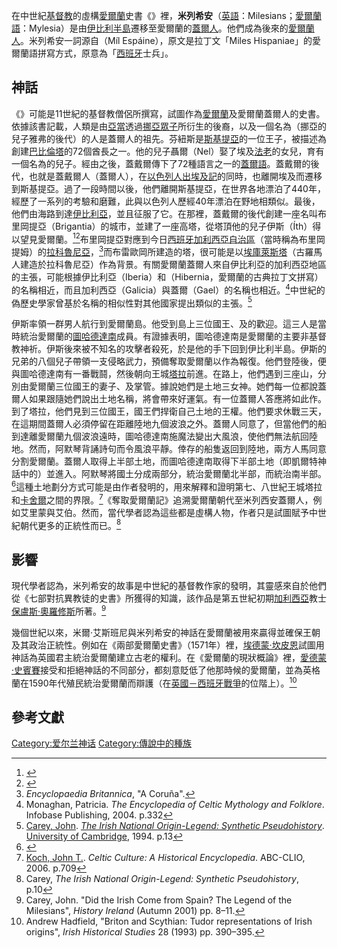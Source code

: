 在中世紀[[基督教|基督教]]的虛構[[愛爾蘭|愛爾蘭]]史書《{{link-en|奪取愛爾蘭記|Lebor Gabála Érenn}}》裡，'''米列希安'''（[[英語|英語]]：Milesians；[[愛爾蘭語|愛爾蘭語]]：Mylesia）是由[[伊比利半島|伊比利半島]]遷移至愛爾蘭的[[蓋爾人|蓋爾人]]。他們成為後來的[[愛爾蘭人|愛爾蘭人]]。米列希安一詞源自{{link-en|米爾·艾斯班尼|Míl Espáine}}（Míl Espáine），原文是拉丁文「Miles Hispaniae」的愛爾蘭語拼寫方式，原意為「[[西班牙|西班牙]]士兵」。

==神話==
《{{link-en|奪取愛爾蘭記|Lebor Gabála Érenn}}》可能是11世紀的基督教僧侶所撰寫，試圖作為[[愛爾蘭|愛爾蘭]]及愛爾蘭蓋爾人的史書。依據該書記載，人類是由[[亞當|亞當]]透過[[挪亞眾子|挪亞眾子]]所衍生的後裔，以及一個名為{{link-en|芬紐斯·法賽德|Fénius Farsaid}}（挪亞的兒子雅弗的後代）的人是蓋爾人的祖先。芬紐斯是[[斯基提亞|斯基提亞]]的一位王子，被描述為創建[[巴比倫塔|巴比倫塔]]的72個酋長之一。他的兒子聶爾（Nel）娶了埃及[[法老|法老]]的女兒{{link-en|絲可塔|Scota}}，育有一個名為{{link-en|蓋戴爾·葛拉斯|Goídel Glas}}的兒子。經由{{link-en|變亂口音|Confusion of tongues}}之後，蓋戴爾傳下了72種語言之一的[[蓋爾亞支|蓋爾語]]。蓋戴爾的後代，也就是蓋戴爾人（蓋爾人），在[[以色列人|以色列人]][[出埃及記|出埃及記]]的同時，也離開埃及而遷移到斯基提亞。過了一段時間以後，他們離開斯基提亞，在世界各地漂泊了440年，經歷了一系列的考驗和磨難，此與以色列人歷經40年漂泊在野地相類似。最後，他們由海路到達[[伊比利亞|伊比利亞]]，並且征服了它。在那裡，蓋戴爾的後代{{link-en|布雷歐岡|Breogán}}創建一座名叫布里岡提亞（Brigantia）的城市，並建了一座高塔，從塔頂他的兒子伊斯（Íth）得以望見愛爾蘭。<ref>{{cite book | title = [[Lebor_Gabála_Érenn|Lebor Gabála Érenn]] | ref = §1–25 | publisher = Mary Jones}}</ref><ref name = "Leinster 240">{{citation | publisher = UCC | ref = l. 240}}</ref>布里岡提亞對應到今日[[西班牙|西班牙]][[加利西亞_(西班牙)|加利西亞自治區]]（當時稱為布里岡提姆）的[[拉科魯尼亞|拉科魯尼亞]]，<ref>''Encyclopaedia Britannica'', "A Coruña".</ref>而布雷歐岡所建造的塔，很可能是以[[埃庫萊斯塔|埃庫萊斯塔]]（古羅馬人建造於拉科魯尼亞）作為背景。有關愛爾蘭蓋爾人來自伊比利亞的加利西亞地區的主張，可能根據伊比利亞（Iberia）和{{link-en|希伯尼亞|Hibernia}}（Hibernia，愛爾蘭的古典拉丁文拼寫）的名稱相近，而且加利西亞（Galicia）與蓋爾（Gael）的名稱也相近。<ref>Monaghan, Patricia. ''The Encyclopedia of Celtic Mythology and Folklore''. Infobase Publishing, 2004. p.332</ref>中世紀的偽歷史學家曾基於名稱的相似性對其他國家提出類似的主張。<ref>[[John_Carey_(Celticist)|Carey, John]]. [http://www.ucc.ie/academic/smg/CDI/PDFs_articles/JCarey_QuigginPamphletsI.pdf ''The Irish National Origin-Legend: Synthetic Pseudohistory'']. [[University_of_Cambridge|University of Cambridge]], 1994. p.13</ref>

伊斯率領一群男人航行到愛爾蘭島。他受到島上三位國王{{link-en|麥克·奎爾|Mac Cuill}}、{{link-en|麥克·塞屈特|Mac Cecht}}及{{link-en|麥克·葛雷納|Mac Gréine}}的歡迎。這三人是當時統治愛爾蘭的[[圖哈德達南|圖哈德達南]]成員。有證據表明，圖哈德達南是愛爾蘭的主要非基督教神祈。伊斯後來被不知名的攻擊者殺死，於是他的手下回到伊比利半島。伊斯的兄弟{{link-en|米爾·艾斯班尼|Míl Espáine}}的八個兒子帶領一支侵略武力，預備奪取愛爾蘭以作為報復。他們登陸後，便與圖哈德達南有一番戰鬪，然後朝向王城[[塔拉山|塔拉]]前進。在路上，他們遇到三座山，分別由愛爾蘭三位國王的妻子{{link-en|班芭|Banba}}、{{link-en|弗得拉|Fódla}}及{{link-en|艾琉|Ériu}}掌管。據說她們是土地三女神。她們每一位都說蓋爾人如果跟隨她們說出土地名稱，將會帶來好運氣。有一位蓋爾人{{link-en|阿默琴·古魯因蓋爾|Amergin Glúingel}}答應將如此作。到了塔拉，他們見到三位國王，國王們捍衛自己土地的王權。他們要求休戰三天，在這期間蓋爾人必須停留在距離陸地九個波浪之外。蓋爾人同意了，但當他們的船到達離愛爾蘭九個波浪遠時，圖哈德達南施魔法變出大風浪，使他們無法航回陸地。然而，阿默琴背誦詩句而令風浪平靜。倖存的船隻返回到陸地，兩方人馬同意分割愛爾蘭。蓋爾人取得上半部土地，而圖哈德達南取得下半部土地（即凱爾特神話中的{{link-en|凱爾特其他世界|Celtic Otherworld|其他世界}}）並進入{{link-en|奧斯·西|Aos Sí|希德赫}}。阿默琴將國土分成兩部分，{{link-en|艾里蒙|Eremon}}統治愛爾蘭北半部，而{{link-en|艾伯·芬|Eber Finn}}統治南半部。<ref>{{citation | title = Lebor Gabála Érenn | url = http://www.maryjones.us/ctexts/lebor5.html | ref = §65–95 | publisher = Mary Jones | access-date = 2014-08-31 | archive-url = https://web.archive.org/web/20100706222251/http://www.maryjones.us/ctexts/lebor5.html | archive-date = 2010-07-06 | dead-url = yes }}</ref>這種土地劃分方式可能是由作者發明的，用來解釋和證明第七、八世紀王城塔拉和[[卡舍爾岩|卡舍爾]]之間的界限。<ref>[[John_T._Koch|Koch, John T.]]. ''Celtic Culture: A Historical Encyclopedia''. ABC-CLIO, 2006. p.709</ref>《奪取愛爾蘭記》追溯愛爾蘭朝代至米列西安蓋爾人，例如艾里蒙與艾伯。然而，當代學者認為這些都是虛構人物，作者只是試圖賦予中世紀朝代更多的正統性而已。<ref>Carey, ''The Irish National Origin-Legend: Synthetic Pseudohistory'', p.10</ref>

==影響==
現代學者認為，米列希安的故事是中世紀的基督教作家的發明，其靈感來自於他們從《七部對抗異教徒的史書》所獲得的知識，該作品是第五世紀初期[[加利西亞|加利西亞]]教士[[保盧斯·奧羅修斯|保盧斯·奧羅修斯]]所著。<ref>Carey, John. "Did the Irish Come from Spain? The Legend of the Milesians", ''History Ireland'' (Autumn 2001) pp. 8–11.</ref>

幾個世紀以來，米爾·艾斯班尼與米列希安的神話在愛爾蘭被用來贏得並確保王朝及其政治正統性。例如在《兩部愛爾蘭史書》（1571年）裡，[[埃德蒙·坎皮恩|埃德蒙·坎皮恩]]試圖用神話為英國君主統治愛爾蘭建立古老的權利。在《愛爾蘭的現狀概論》裡，[[愛德蒙·史賓賽|愛德蒙·史賓賽]]接受和拒絕神話的不同部分，都刻意貶低了他那時候的愛爾蘭，並為英格蘭在1590年代殖民統治愛爾蘭而辯護（在[[英西戰爭|英國－西班牙戰爭]]的位階上）。<ref>Andrew Hadfield, "Briton and Scythian: Tudor representations of Irish origins", ''Irish Historical Studies'' 28 (1993) pp. 390–395.</ref>

==參考文獻==
{{reflist}}

[[Category:爱尔兰神话|Category:爱尔兰神话]]
[[Category:傳說中的種族|Category:傳說中的種族]]